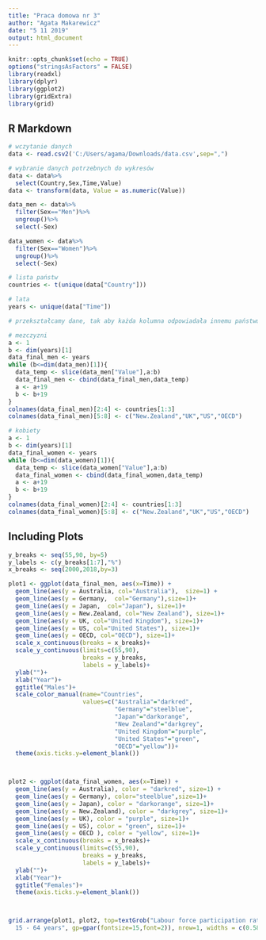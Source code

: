 ```yaml
---
title: "Praca domowa nr 3"
author: "Agata Makarewicz"
date: "5 11 2019"
output: html_document
---
```


```r
knitr::opts_chunk$set(echo = TRUE)
options("stringsAsFactors" = FALSE) 
library(readxl)
library(dplyr)
library(ggplot2)
library(gridExtra)
library(grid)
```

## R Markdown


```r
# wczytanie danych
data <- read.csv2('C:/Users/agama/Downloads/data.csv',sep=",")

# wybranie danych potrzebnych do wykresów
data <- data%>%
  select(Country,Sex,Time,Value)
data <- transform(data, Value = as.numeric(Value))

data_men <- data%>%
  filter(Sex=="Men")%>%
  ungroup()%>%
  select(-Sex)

data_women <- data%>%
  filter(Sex=="Women")%>%
  ungroup()%>%
  select(-Sex)

# lista państw
countries <- t(unique(data["Country"]))

# lata
years <- unique(data["Time"])

# przekształcamy dane, tak aby każda kolumna odpowiadała innemu państwu, wiersze to lata

# mezczyzni
a <- 1
b <- dim(years)[1]
data_final_men <- years
while (b<=dim(data_men)[1]){
  data_temp <- slice(data_men["Value"],a:b)
  data_final_men <- cbind(data_final_men,data_temp) 
  a <- a+19
  b <- b+19
}
colnames(data_final_men)[2:4] <- countries[1:3]
colnames(data_final_men)[5:8] <- c("New.Zealand","UK","US","OECD")

# kobiety
a <- 1
b <- dim(years)[1]
data_final_women <- years
while (b<=dim(data_women)[1]){
  data_temp <- slice(data_women["Value"],a:b)
  data_final_women <- cbind(data_final_women,data_temp) 
  a <- a+19
  b <- b+19
}
colnames(data_final_women)[2:4] <- countries[1:3]
colnames(data_final_women)[5:8] <- c("New.Zealand","UK","US","OECD")

```

## Including Plots


```r

y_breaks <- seq(55,90, by=5)
y_labels <- c(y_breaks[1:7],"%")
x_breaks <- seq(2000,2018,by=3)

plot1 <- ggplot(data_final_men, aes(x=Time)) + 
  geom_line(aes(y = Australia, col="Australia"),  size=1) + 
  geom_line(aes(y = Germany,  col="Germany"),size=1)+
  geom_line(aes(y = Japan,  col="Japan"), size=1)+
  geom_line(aes(y = New.Zealand, col="New Zealand"), size=1)+
  geom_line(aes(y = UK, col="United Kingdom"), size=1)+
  geom_line(aes(y = US, col="United States"), size=1)+
  geom_line(aes(y = OECD, col="OECD"), size=1)+
  scale_x_continuous(breaks = x_breaks)+
  scale_y_continuous(limits=c(55,90),
                     breaks = y_breaks,
                     labels = y_labels)+
  ylab("")+
  xlab("Year")+
  ggtitle("Males")+
  scale_color_manual(name="Countries",
                     values=c("Australia"="darkred",
                              "Germany"="steelblue",
                              "Japan"="darkorange",
                              "New Zealand"="darkgrey",
                              "United Kingdom"="purple",
                              "United States"="green",
                              "OECD"="yellow"))+
  theme(axis.ticks.y=element_blank())



plot2 <- ggplot(data_final_women, aes(x=Time)) + 
  geom_line(aes(y = Australia), color = "darkred", size=1) + 
  geom_line(aes(y = Germany), color="steelblue",size=1)+
  geom_line(aes(y = Japan), color = "darkorange", size=1)+
  geom_line(aes(y = New.Zealand), color = "darkgrey", size=1)+
  geom_line(aes(y = UK), color = "purple", size=1)+
  geom_line(aes(y = US), color = "green", size=1)+
  geom_line(aes(y = OECD ), color = "yellow", size=1)+
  scale_x_continuous(breaks = x_breaks)+
  scale_y_continuous(limits=c(55,90),
                     breaks = y_breaks,
                     labels = y_labels)+
  ylab("")+
  xlab("Year")+
  ggtitle("Females")+  
  theme(axis.ticks.y=element_blank())



grid.arrange(plot1, plot2, top=textGrob("Labour force participation rate
  15 - 64 years", gp=gpar(fontsize=15,font=2)), nrow=1, widths = c(0.58, 0.42))
```

